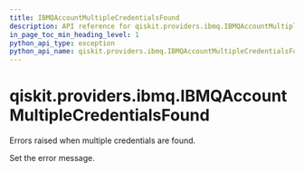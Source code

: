 ```yaml
---
title: IBMQAccountMultipleCredentialsFound
description: API reference for qiskit.providers.ibmq.IBMQAccountMultipleCredentialsFound
in_page_toc_min_heading_level: 1
python_api_type: exception
python_api_name: qiskit.providers.ibmq.IBMQAccountMultipleCredentialsFound
---
```


<span id="qiskit-providers-ibmq-ibmqaccountmultiplecredentialsfound" />

# qiskit.providers.ibmq.IBMQAccountMultipleCredentialsFound

<Class id="qiskit.providers.ibmq.IBMQAccountMultipleCredentialsFound" isDedicatedPage={true} github="https://github.com/qiskit/qiskit-ibmq-provider/tree/stable/0.18/qiskit/providers/ibmq/exceptions.py" signature="IBMQAccountMultipleCredentialsFound(*message)" modifiers="exception">
  Errors raised when multiple credentials are found.

  Set the error message.
</Class>

